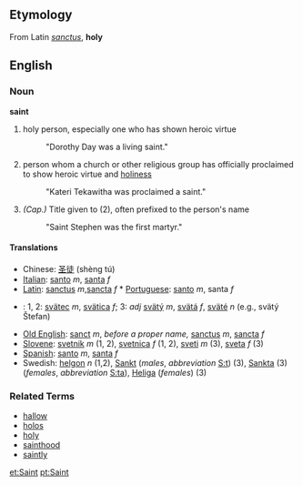 ==Etymology==
From Latin ''[[sanctus]]'', '''holy'''

==English==
===Noun===
'''saint'''

# holy person, especially one who has shown heroic virtue
#: "Dorothy Day was a living saint."
# person whom a church or other religious group has officially proclaimed to show heroic virtue and [[holiness]] 
#: "Kateri Tekawitha was proclaimed a saint."
# ''(Cap.)'' Title given to (2), often prefixed to the person's name
#: "Saint Stephen was the first martyr."

====Translations====
*Chinese: [[圣徒]] (shèng tú)
*[[Italian]]: [[santo]] ''m'', [[santa]] ''f''
*[[Latin]]: [[sanctus]] ''m'',[[sancta]] ''f'' * [[Portuguese]]: [[santo]] ''m'', santa ''f'' 
*{{sk}}: 1, 2: [[svätec]] ''m'', [[svätica]] ''f''; 3: ''adj'' [[svätý]] ''m'', [[svätá]] ''f'', [[sväté]] ''n'' (e.g., svätý Štefan)
*[[Old English]]: [[sanct]] ''m'', ''before a proper name,'' [[sanctus]] ''m'', [[sancta]] ''f''
*[[Slovene]]: [[svetnik]] ''m'' (1, 2), [[svetnica]] ''f'' (1, 2), [[sveti]] ''m'' (3), [[sveta]] ''f'' (3)
*[[Spanish]]: [[santo]] ''m'', [[santa]] ''f''
*Swedish: [[helgon]] ''n'' (1,2), [[Sankt]] (''males'', ''abbreviation'' [[S:t]]) (3), [[Sankta]] (3) (''females'', ''abbreviation'' [[S:ta]]), [[Heliga]] (''females'') (3)

===Related Terms===
*[[hallow]]
*[[holos]]
*[[holy]]
*[[sainthood]]
*[[saintly]]

[[et:Saint]]
[[pt:Saint]]